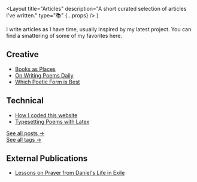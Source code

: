   <Layout
    title="Articles"
    description="A short curated selection of articles I've written."
    type="📚"
    {...props}
  />
)

I write articles as I have time, usually inspired by my latest project. You can find a smattering of some of my favorites here.

## Creative

- [Books as Places](/articles/55-books)
- [On Writing Poems Daily](/articles/on-writing-poems-daily)
- [Which Poetic Form is Best](/articles/which-poetic-form-is-best)

## Technical

- [How I coded this website](/articles/how-i-coded-this-website)
- [Typesetting Poems with Latex](/articles/typesetting-poems-with-latex-i)

[See all posts &rarr;](/articles/all)  
[See all tags &rarr;](/articles/tags)

## External Publications

- [Lessons on Prayer from Daniel's Life in Exile](https://washingtoninst.org/lessons-on-prayer-from-daniels-life-in-exile/)

